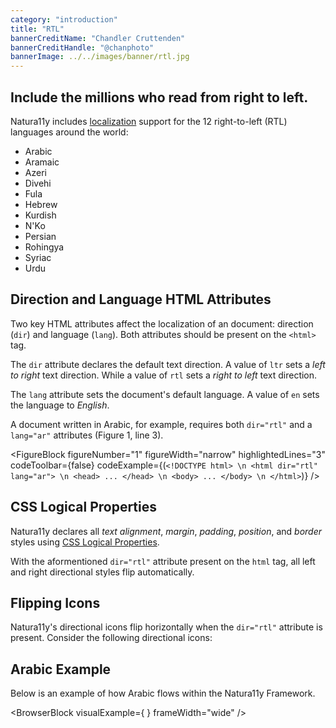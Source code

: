 ```yaml
---
category: "introduction"
title: "RTL"
bannerCreditName: "Chandler Cruttenden"
bannerCreditHandle: "@chanphoto" 
bannerImage: ../../images/banner/rtl.jpg
---
```



<TextBlock>

<h2 className="h1">Include the millions who read from right to left.</h2>

Natura11y includes <a href="https://developer.mozilla.org/en-US/docs/Glossary/Localization" target="_blank">localization</a> support for the 12 right-to-left (RTL) languages around the world:

- Arabic
- Aramaic
- Azeri
- Divehi
- Fula
- Hebrew
- Kurdish
- N'Ko
- Persian
- Rohingya
- Syriac
- Urdu

</TextBlock>

<Divider id="direction-and-language-html-attributes" />

<TextBlock>

##  Direction and Language HTML Attributes

Two key HTML attributes affect the localization of an document: direction (`dir`) and language (`lang`). Both attributes should be present on the `<html>` tag.
    
The `dir` attribute declares the default text direction. A value of `ltr` sets a *left to right* text direction. While a value of `rtl` sets a *right to left* text direction.

The `lang` attribute sets the document's default language. A value of `en` sets the language to *English*.

A document written in Arabic, for example, requires both `dir="rtl"` and a `lang="ar"` attributes (Figure 1, line 3).

</TextBlock>

<FigureBlock 
    figureNumber="1"
    figureWidth="narrow"
    highlightedLines="3"
    codeToolbar={false}
    codeExample={(`
        <!DOCTYPE html> \n
        <html dir="rtl" lang="ar"> \n
            <head>
                ...
            </head> \n
            <body>
                ...
            </body> \n
        </html>
    `)}
/>

<Divider id="css-logical-properties" />

<TextBlock>

## CSS Logical Properties

Natura11y declares all *text alignment*, *margin*, *padding*, *position*, and *border* styles using <a href="https://developer.mozilla.org/en-US/docs/Web/CSS/CSS_Logical_Properties" target="_blank">CSS Logical Properties</a>.

With the aformentioned `dir="rtl"` attribute present on the `html` tag, all left and right directional styles flip automatically.

</TextBlock>

<CSSLogicalProperties />

<Divider id="flipping-icons" />

<TextBlock>

## Flipping Icons

Natura11y's directional icons flip horizontally when the `dir="rtl"` attribute is present. Consider the following directional icons: 

</TextBlock>

<FlippingIcons />

<Divider id="arabic-example" />

<TextBlock>

## Arabic Example

Below is an example of how Arabic flows within the Natura11y Framework.

</TextBlock>

<BrowserBlock
    visualExample={
        <RTLExample />
    }
    frameWidth="wide"
/>